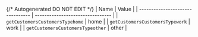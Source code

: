 {/* Autogenerated DO NOT EDIT  */}
| Name                             | Value                            |
| -------------------------------- | -------------------------------- |
| `getCustomersCustomersTypehome`  | home                             |
| `getCustomersCustomersTypework`  | work                             |
| `getCustomersCustomersTypeother` | other                            |